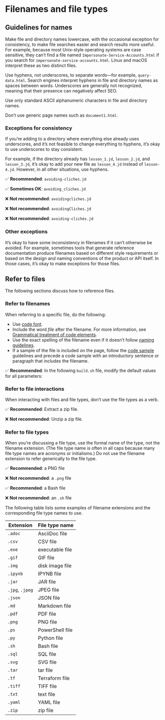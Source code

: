 # Filenames and file types

## Guidelines for names

Make file and directory names lowercase, with the occasional exception for consistency, to make file searches easier and search results more useful. For example, because most Unix-style operating systems are case sensitive, they can't find a file named `Impersonate-Service-Accounts.html` if you search for `impersonate-service-accounts.html`. Linux and macOS interpret these as two distinct files.

Use hyphens, not underscores, to separate words—for example, `query-data.html`. Search engines interpret hyphens in file and directory names as spaces between words. Underscores are generally not recognized, meaning that their presence can negatively affect SEO.

Use only standard ASCII alphanumeric characters in file and directory names.

Don't use generic page names such as `document1.html`.

### Exceptions for consistency

If you're adding to a directory where everything else already uses underscores, and it's not feasible to change everything to hyphens, it's okay to use underscores to stay consistent.

For example, if the directory already has `lesson_1.jd`, `lesson_2.jd`, and `lesson_3.jd`, it's okay to add your new file as `lesson_4.jd` instead of `lesson-4.jd`. However, in all other situations, use hyphens.

✅ **Recommended**: `avoiding-cliches.jd`

✅ **Sometimes OK**: `avoiding_cliches.jd`

❌ **Not recommended**: `avoidingcliches.jd`

❌ **Not recommended**: `avoidingCliches.jd`

❌ **Not recommended**: `avoiding-clichés.jd`

### Other exceptions

It's okay to have some inconsistency in filenames if it can't otherwise be avoided. For example, sometimes tools that generate reference documentation produce filenames based on different style requirements or based on the design and naming conventions of the product or API itself. In those cases, it's okay to make exceptions for those files.

## Refer to files

The following sections discuss how to reference files.

### Refer to filenames

When referring to a specific file, do the following:

- Use [code font](https://developers.google.com/style/code-in-text).
- Include the word _file_ after the filename. For more information, see [Grammatical treatment of code elements](https://developers.google.com/style/code-in-text#grammatical-treatment-of-code-elements).
- Use the exact spelling of the filename even if it doesn't follow [naming guidelines](https://developers.google.com/style/filenames#naming-guidelines).
- If a sample of the file is included on the page, follow the [code sample](https://developers.google.com/style/code-samples) guidelines and precede a code sample with an introductory sentence or paragraph that includes the filename.

✅ **Recommended**: In the following `build.sh` file, modify the default values for all parameters:

### Refer to file interactions

When interacting with files and file types, don't use the file types as a verb.

✅ **Recommended**: Extract a zip file.

❌ **Not recommended**: Unzip a zip file.

### Refer to file types

When you're discussing a file type, use the formal name of the type, not the filename extension. (The file type name is often in all caps because many file type names are acronyms or initialisms.) Do not use the filename extension to refer generically to the file type.

✅ **Recommended**: a PNG file

❌ **Not recommended**: a `.png` file

✅ **Recommended**: a Bash file

❌ **Not recommended**: an `.sh` file

The following table lists some examples of filename extensions and the corresponding file type names to use.

| Extension       | File type name  |
| --------------- | --------------- |
| `.adoc`         | AsciiDoc file   |
| `.csv`          | CSV file        |
| `.exe`          | executable file |
| `.gif`          | GIF file        |
| `.img`          | disk image file |
| `.ipynb`        | IPYNB file      |
| `.jar`          | JAR file        |
| `.jpg`, `.jpeg` | JPEG file       |
| `.json`         | JSON file       |
| `.md`           | Markdown file   |
| `.pdf`          | PDF file        |
| `.png`          | PNG file        |
| `.ps`           | PowerShell file |
| `.py`           | Python file     |
| `.sh`           | Bash file       |
| `.sql`          | SQL file        |
| `.svg`          | SVG file        |
| `.tar`          | tar file        |
| `.tf`           | Terraform file  |
| `.tiff`         | TIFF file       |
| `.txt`          | text file       |
| `.yaml`         | YAML file       |
| `.zip`          | zip file        |
